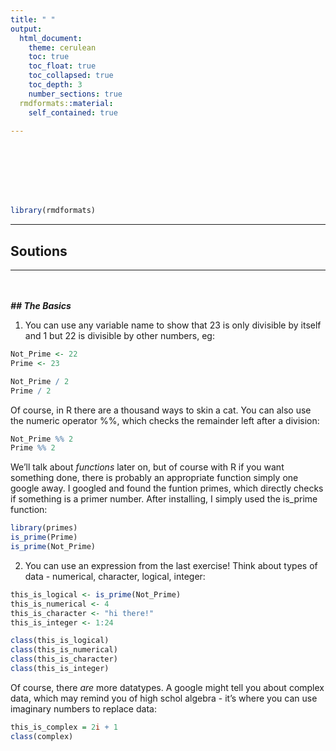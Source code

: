 ---
title: " "
output:
  html_document:
    theme: cerulean
    toc: true
    toc_float: true
    toc_collapsed: true
    toc_depth: 3
    number_sections: true
  rmdformats::material:
    self_contained: true

---

<br><br><br><br><br>
```{r include=FALSE}
library(rmdformats)
```
***
## Soutions
***
<br><br>
***
## The Basics
***

1) You can use any variable name to show that 23 is only divisible by itself and 1 but 22 is divisible by other numbers, eg:

```{r}
Not_Prime <- 22
Prime <- 23

Not_Prime / 2
Prime / 2

```

Of course, in R there are a thousand ways to skin a cat. You can also use the numeric operator %%, which checks the remainder left after a division:

```{r}
Not_Prime %% 2
Prime %% 2

```

We'll talk about *functions* later on, but of course with R if you want something done, there is probably an appropriate function simply one google away. I googled and found the funtion primes, which directly checks if something is a primer number. After installing, I simply used the is_prime function:

```{r}
library(primes)
is_prime(Prime)
is_prime(Not_Prime)
```

2) You can use an expression from the last exercise! Think about types of data - numerical, character, logical, integer:

```{r}
this_is_logical <- is_prime(Not_Prime)
this_is_numerical <- 4
this_is_character <- "hi there!"
this_is_integer <- 1:24

class(this_is_logical)
class(this_is_numerical)
class(this_is_character)
class(this_is_integer)
```

Of course, there *are* more datatypes. A google might tell you about complex data, which may remind you of high schol algebra - it's where you can use imaginary numbers to replace data:

```{r}
this_is_complex = 2i + 1
class(complex)

```

